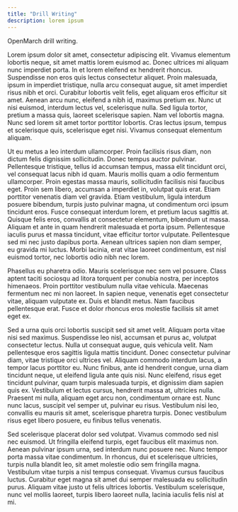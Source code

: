 ```yaml
---
title: "Drill Writing"
description: lorem ipsum
---
```


OpenMarch drill writing.

Lorem ipsum dolor sit amet, consectetur adipiscing elit. Vivamus elementum lobortis neque, sit amet mattis lorem euismod ac. Donec ultrices mi aliquam nunc imperdiet porta. In et lorem eleifend ex hendrerit rhoncus. Suspendisse non eros quis lectus consectetur aliquet. Proin malesuada, ipsum in imperdiet tristique, nulla arcu consequat augue, sit amet imperdiet risus nibh et orci. Curabitur lobortis velit felis, eget aliquam eros efficitur sit amet. Aenean arcu nunc, eleifend a nibh id, maximus pretium ex. Nunc ut nisi euismod, interdum lectus vel, scelerisque nulla. Sed ligula tortor, pretium a massa quis, laoreet scelerisque sapien. Nam vel lobortis magna. Nunc sed lorem sit amet tortor porttitor lobortis. Cras lectus ipsum, tempus et scelerisque quis, scelerisque eget nisi. Vivamus consequat elementum aliquam.

Ut eu metus a leo interdum ullamcorper. Proin facilisis risus diam, non dictum felis dignissim sollicitudin. Donec tempus auctor pulvinar. Pellentesque tristique, tellus id accumsan tempus, massa elit tincidunt orci, vel consequat lacus nibh id quam. Mauris mollis quam a odio fermentum ullamcorper. Proin egestas massa mauris, sollicitudin facilisis nisi faucibus eget. Proin sem libero, accumsan a imperdiet in, volutpat quis erat. Etiam porttitor venenatis diam vel gravida. Etiam vestibulum, ligula interdum posuere bibendum, turpis justo pulvinar magna, ut condimentum orci ipsum tincidunt eros. Fusce consequat interdum lorem, et pretium lacus sagittis at. Quisque felis eros, convallis at consectetur elementum, bibendum ut massa. Aliquam et ante in quam hendrerit malesuada et porta ipsum. Pellentesque iaculis purus et massa tincidunt, vitae efficitur tortor vulputate. Pellentesque sed mi nec justo dapibus porta. Aenean ultrices sapien non diam semper, eu gravida mi luctus. Morbi lacinia, erat vitae laoreet condimentum, est nisl euismod tortor, nec lobortis odio nibh nec lorem.

Phasellus eu pharetra odio. Mauris scelerisque nec sem vel posuere. Class aptent taciti sociosqu ad litora torquent per conubia nostra, per inceptos himenaeos. Proin porttitor vestibulum nulla vitae vehicula. Maecenas fermentum nec mi non laoreet. In sapien neque, venenatis eget consectetur vitae, aliquam vulputate ex. Duis et blandit metus. Nam faucibus pellentesque erat. Fusce et dolor rhoncus eros molestie facilisis sit amet eget ex.

Sed a urna quis orci lobortis suscipit sed sit amet velit. Aliquam porta vitae nisi sed maximus. Suspendisse leo nisl, accumsan et purus ac, volutpat consectetur lectus. Nulla ut consequat augue, quis vehicula velit. Nam pellentesque eros sagittis ligula mattis tincidunt. Donec consectetur pulvinar diam, vitae tristique orci ultrices vel. Aliquam commodo interdum lacus, a tempor lacus porttitor eu. Nunc finibus, ante id hendrerit congue, urna diam tincidunt neque, ut eleifend ligula ante quis nisi. Nunc eleifend, risus eget tincidunt pulvinar, quam turpis malesuada turpis, et dignissim diam sapien quis ex. Vestibulum et lectus cursus, hendrerit massa at, ultricies nulla. Praesent mi nulla, aliquam eget arcu non, condimentum ornare est. Nunc nunc lacus, suscipit vel semper ut, pulvinar eu risus. Vestibulum nisi leo, convallis eu mauris sit amet, scelerisque pharetra turpis. Donec vestibulum risus eget libero posuere, eu finibus tellus venenatis.

Sed scelerisque placerat dolor sed volutpat. Vivamus commodo sed nisl nec euismod. Ut fringilla eleifend turpis, eget faucibus elit maximus non. Aenean pulvinar ipsum urna, sed interdum nunc posuere nec. Nunc tempor porta massa vitae condimentum. In rhoncus, dui et scelerisque ultricies, turpis nulla blandit leo, sit amet molestie odio sem fringilla magna. Vestibulum vitae turpis a nisl tempus consequat. Vivamus cursus faucibus luctus. Curabitur eget magna sit amet dui semper malesuada eu sollicitudin purus. Aliquam vitae justo ut felis ultrices lobortis. Vestibulum scelerisque, nunc vel mollis laoreet, turpis libero laoreet nulla, lacinia iaculis felis nisl at mi.

